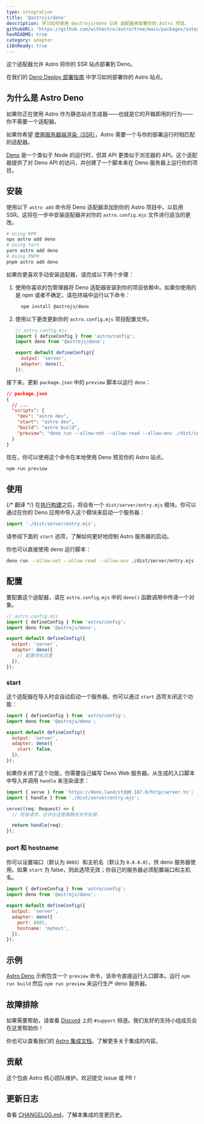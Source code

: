 ```yaml
---
type: integration
title: '@astrojs/deno'
description: 学习如何使用 @astrojs/deno SSR 适配器来部署你的 Astro 项目。
githubURL: 'https://github.com/withastro/astro/tree/main/packages/integrations/deno/'
hasREADME: true
category: adapter
i18nReady: true
---
```


这个适配器允许 Astro 将你的 SSR 站点部署到 Deno。

在我们的 [Deno Deploy 部署指南](/zh-cn/guides/deploy/deno/) 中学习如何部署你的 Astro 站点。

## 为什么是 Astro Deno

如果你正在使用 Astro 作为静态站点生成器——也就是它的开箱即用的行为——你不需要一个适配器。

如果你希望 [使用服务器端渲染（SSR）](/zh-cn/guides/server-side-rendering/)，Astro 需要一个与你的部署运行时相匹配的适配器。

[Deno](https://deno.land/) 是一个类似于 Node 的运行时，但其 API 更类似于浏览器的 API。这个适配器提供了对 Deno API 的访问，并创建了一个脚本来在 Deno 服务器上运行你的项目。

## 安装

使用以下 `astro add` 命令将 Deno 适配器添加到你的 Astro 项目中，以启用 SSR。这将在一步中安装适配器并对你的 `astro.config.mjs` 文件进行适当的更改。

```sh
# Using NPM
npx astro add deno
# Using Yarn
yarn astro add deno
# Using PNPM
pnpm astro add deno
```

如果你更喜欢手动安装适配器，请完成以下两个步骤：

1.  使用你喜欢的包管理器将 Deno 适配器安装到你的项目依赖中。如果你使用的是 npm 或者不确定，请在终端中运行以下命令：

    ```bash
      npm install @astrojs/deno
    ```

2.  使用以下更改更新你的 `astro.config.mjs` 项目配置文件。

    ```js ins={3,6-7}
    // astro.config.mjs
    import { defineConfig } from 'astro/config';
    import deno from '@astrojs/deno';

    export default defineConfig({
      output: 'server',
      adapter: deno(),
    });
    ```

接下来，更新 `package.json` 中的 `preview` 脚本以运行 `deno`：

```json ins={8}
// package.json
{
  // ...
  "scripts": {
    "dev": "astro dev",
    "start": "astro dev",
    "build": "astro build",
    "preview": "deno run --allow-net --allow-read --allow-env ./dist/server/entry.mjs"
  }
}
```

现在，你可以使用这个命令在本地使用 Deno 预览你的 Astro 站点。
```bash
npm run preview
```

## 使用

{/* 翻译 */}
在[执行构建](/zh-cn/guides/deploy/#在本地构建站点)之后，将会有一个 `dist/server/entry.mjs` 模块。你可以通过在你的 Deno 应用中导入这个模块来启动一个服务器：

```js
import './dist/server/entry.mjs';
```

请参阅下面的 `start` 选项，了解如何更好地控制 Astro 服务器的启动。

你也可以直接使用 deno 运行脚本：

```sh
deno run --allow-net --allow-read --allow-env ./dist/server/entry.mjs
```

## 配置

要配置这个适配器，请在 `astro.config.mjs` 中的 `deno()` 函数调用中传递一个对象。

```js
// astro.config.mjs
import { defineConfig } from 'astro/config';
import deno from '@astrojs/deno';

export default defineConfig({
  output: 'server',
  adapter: deno({
    // 配置项在这里
  }),
});
```

### start

这个适配器在导入时会自动启动一个服务器。你可以通过 `start` 选项关闭这个功能：

```js
import { defineConfig } from 'astro/config';
import deno from '@astrojs/deno';

export default defineConfig({
  output: 'server',
  adapter: deno({
    start: false,
  }),
});
```

如果你关闭了这个功能，你需要自己编写 Deno Web 服务器。从生成的入口脚本中导入并调用 `handle` 来渲染请求：

```ts
import { serve } from 'https://deno.land/std@0.167.0/http/server.ts';
import { handle } from './dist/server/entry.mjs';

serve((req: Request) => {
  // 检查请求，也许在这里做静态文件处理。

  return handle(req);
});
```

### port 和 hostname

你可以设置端口（默认为 `8085`）和主机名（默认为 `0.0.0.0`），供 deno 服务器使用。如果 `start` 为 false，则此选项无效；你自己的服务器必须配置端口和主机名。

```js
import { defineConfig } from 'astro/config';
import deno from '@astrojs/deno';

export default defineConfig({
  output: 'server',
  adapter: deno({
    port: 8081,
    hostname: 'myhost',
  }),
});
```

## 示例

[Astro Deno](https://github.com/withastro/astro/tree/main/examples/deno) 示例包含一个 `preview` 命令，该命令直接运行入口脚本。运行 `npm run build` 然后 `npm run preview` 来运行生产 deno 服务器。

## 故障排除

如果需要帮助，请查看 [Discord](https://astro.build/chat) 上的 `#support` 频道。我们友好的支持小组成员会在这里帮助你！

你也可以查看我们的 [Astro 集成文档][astro-integration]，了解更多关于集成的内容。

## 贡献

这个包由 Astro 核心团队维护。欢迎提交 issue 或 PR！

## 更新日志

查看 [CHANGELOG.md](https://github.com/withastro/astro/tree/main/packages/integrations/deno/CHANGELOG.md)，了解本集成的变更历史。

[astro-integration]: /zh-cn/guides/integrations-guide/
